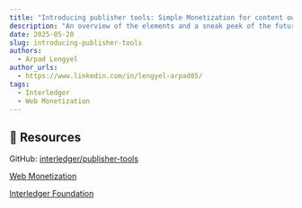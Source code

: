 ```yaml
---
title: "Introducing publisher tools: Simple Monetization for content owners and publishers"
description: "An overview of the elements and a sneak peek of the future plans for the publisher tools"
date: 2025-05-20
slug: introducing-publisher-tools
authors:
  - Arpad Lengyel
author_urls:
  - https://www.linkedin.com/in/lengyel-arpad85/
tags:
  - Interledger
  - Web Monetization
---
```



## 🔗 Resources

GitHub: [interledger/publisher-tools](https://github.com/interledger/publisher-tools)

[Web Monetization](https://webmonetization.org/)

[Interledger Foundation](https://interledger.org/)
